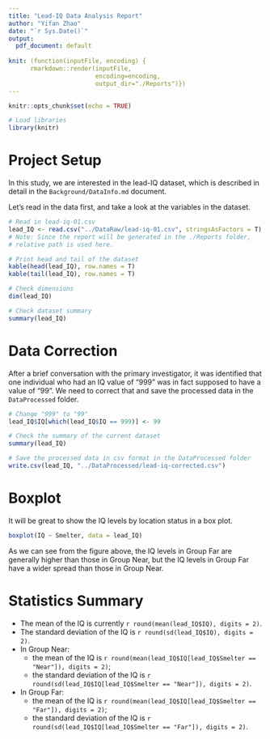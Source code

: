 ```yaml
---
title: "Lead-IQ Data Analysis Report"
author: "Yifan Zhao"
date: "`r Sys.Date()`"
output: 
  pdf_document: default
  
knit: (function(inputFile, encoding) {
      rmarkdown::render(inputFile,
                        encoding=encoding,
                        output_dir="./Reports")})
---
```


```r
knitr::opts_chunk$set(echo = TRUE)

# Load libraries
library(knitr)
```

# Project Setup
In this study, we are interested in the lead-IQ dataset, which is described in detail in the `Background/DataInfo.md` document.

Let's read in the data first, and take a look at the variables in the dataset.

```r
# Read in lead-iq-01.csv
lead_IQ <- read.csv("../DataRaw/lead-iq-01.csv", stringsAsFactors = T)
# Note: Since the report will be generated in the ./Reports folder,
# relative path is used here.

# Print head and tail of the dataset
kable(head(lead_IQ), row.names = T)
kable(tail(lead_IQ), row.names = T)

# Check dimensions
dim(lead_IQ)

# Check dataset summary
summary(lead_IQ)
```

# Data Correction
After a brief conversation with the primary investigator, it was identified that one individual who had an IQ value of “999” was in fact supposed to have a value of “99”. We need to correct that and save the processed data in the `DataProcessed` folder.

```r
# Change "999" to "99"
lead_IQ$IQ[which(lead_IQ$IQ == 999)] <- 99

# Check the summary of the current dataset
summary(lead_IQ)

# Save the processed data in csv format in the DataProcessed folder
write.csv(lead_IQ, "../DataProcessed/lead-iq-corrected.csv")
```


# Boxplot

It will be great to show the IQ levels by location status in a box plot.

```r
boxplot(IQ ~ Smelter, data = lead_IQ)
```

As we can see from the figure above, the IQ levels in Group Far are generally higher than those in Group Near, but the IQ levels in Group Far have a wider spread than those in Group Near.

# Statistics Summary

- The mean of the IQ is currently `r round(mean(lead_IQ$IQ), digits = 2)`.
- The standard deviation of the IQ is `r round(sd(lead_IQ$IQ), digits = 2)`.
- In Group Near:
    - the mean of the IQ is `r round(mean(lead_IQ$IQ[lead_IQ$Smelter == "Near"]), digits = 2)`;
    - the standard deviation of the IQ is `r round(sd(lead_IQ$IQ[lead_IQ$Smelter == "Near"]), digits = 2)`.
- In Group Far:
    - the mean of the IQ is `r round(mean(lead_IQ$IQ[lead_IQ$Smelter == "Far"]), digits = 2)`;
    - the standard deviation of the IQ is `r round(sd(lead_IQ$IQ[lead_IQ$Smelter == "Far"]), digits = 2)`.

